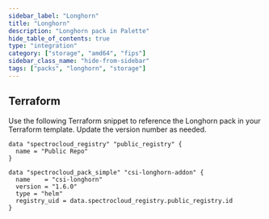 ```yaml
---
sidebar_label: "Longhorn"
title: "Longhorn"
description: "Longhorn pack in Palette"
hide_table_of_contents: true
type: "integration"
category: ["storage", "amd64", "fips"]
sidebar_class_name: "hide-from-sidebar"
tags: ["packs", "longhorn", "storage"]
---
```


<RedirectPackPage packName="csi-longhorn-addon" />

<PartialsComponent category="packs" name="longhorn" />

## Terraform

Use the following Terraform snippet to reference the Longhorn pack in your Terraform template. Update the version number
as needed.

```hcl
data "spectrocloud_registry" "public_registry" {
  name = "Public Repo"
}

data "spectrocloud_pack_simple" "csi-longhorn-addon" {
  name    = "csi-longhorn"
  version = "1.6.0"
  type = "helm"
  registry_uid = data.spectrocloud_registry.public_registry.id
}
```

